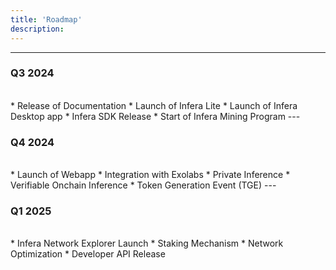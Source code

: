 ```yaml
---
title: 'Roadmap'
description: 
---
```


---

### Q3 2024
<br />
* Release of Documentation
* Launch of Infera Lite
* Launch of Infera Desktop app
* Infera SDK Release
* Start of Infera Mining Program
---

### Q4 2024
<br />
* Launch of Webapp
* Integration with Exolabs
* Private Inference
* Verifiable Onchain Inference
* Token Generation Event (TGE)
---

### Q1 2025
<br />
* Infera Network Explorer Launch
* Staking Mechanism 
* Network Optimization
* Developer API Release